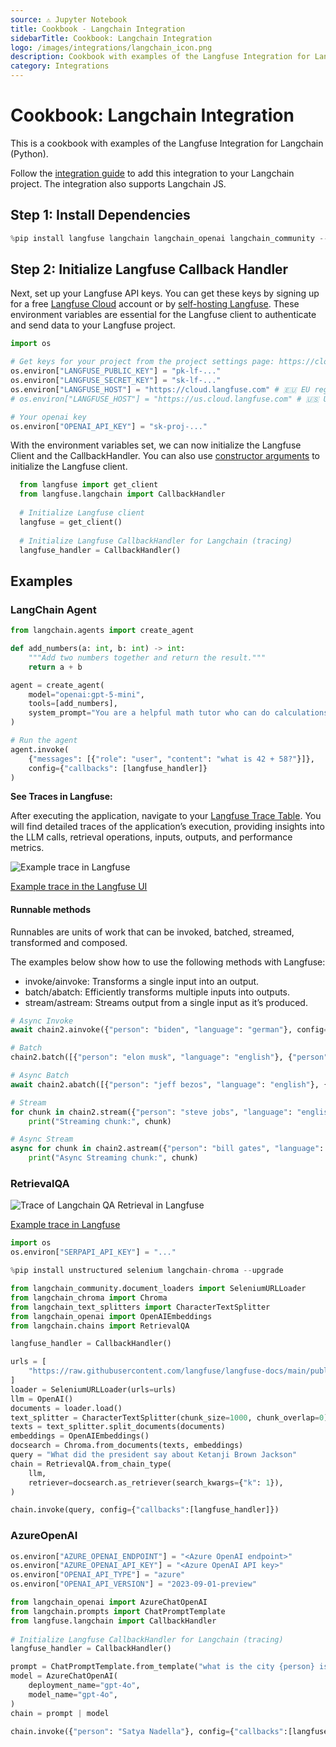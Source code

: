 ```yaml
---
source: ⚠️ Jupyter Notebook
title: Cookbook - Langchain Integration
sidebarTitle: Cookbook: Langchain Integration
logo: /images/integrations/langchain_icon.png
description: Cookbook with examples of the Langfuse Integration for Langchain (Python).
category: Integrations
---
```


# Cookbook: Langchain Integration

This is a cookbook with examples of the Langfuse Integration for Langchain (Python).

Follow the [integration guide](https://langfuse.com/integrations/frameworks/langchain) to add this integration to your Langchain project. The integration also supports Langchain JS.

## Step 1: Install Dependencies


```python
%pip install langfuse langchain langchain_openai langchain_community --upgrade --q
```

## Step 2: Initialize Langfuse Callback Handler

Next, set up your Langfuse API keys. You can get these keys by signing up for a free [Langfuse Cloud](https://cloud.langfuse.com/) account or by [self-hosting Langfuse](https://langfuse.com/self-hosting). These environment variables are essential for the Langfuse client to authenticate and send data to your Langfuse project.


```python
import os

# Get keys for your project from the project settings page: https://cloud.langfuse.com
os.environ["LANGFUSE_PUBLIC_KEY"] = "pk-lf-..." 
os.environ["LANGFUSE_SECRET_KEY"] = "sk-lf-..." 
os.environ["LANGFUSE_HOST"] = "https://cloud.langfuse.com" # 🇪🇺 EU region
# os.environ["LANGFUSE_HOST"] = "https://us.cloud.langfuse.com" # 🇺🇸 US region

# Your openai key
os.environ["OPENAI_API_KEY"] = "sk-proj-..."
```

With the environment variables set, we can now initialize the Langfuse Client and the CallbackHandler. You can also use [constructor arguments](/docs/sdk/python/setup#initialize-client) to initialize the Langfuse client.


```python
  from langfuse import get_client
  from langfuse.langchain import CallbackHandler
 
  # Initialize Langfuse client
  langfuse = get_client()
 
  # Initialize Langfuse CallbackHandler for Langchain (tracing)
  langfuse_handler = CallbackHandler()
```

## Examples

### LangChain Agent


```python
from langchain.agents import create_agent

def add_numbers(a: int, b: int) -> int:
    """Add two numbers together and return the result."""
    return a + b

agent = create_agent(
    model="openai:gpt-5-mini",
    tools=[add_numbers],
    system_prompt="You are a helpful math tutor who can do calculations using the provided tools.",
)

# Run the agent
agent.invoke(
    {"messages": [{"role": "user", "content": "what is 42 + 58?"}]},
    config={"callbacks": [langfuse_handler]}
)
```

**See Traces in Langfuse:**

After executing the application, navigate to your [Langfuse Trace Table](https://cloud.langfuse.com/). You will find detailed traces of the application’s execution, providing insights into the LLM calls, retrieval operations, inputs, outputs, and performance metrics.

![Example trace in Langfuse](https://langfuse.com/images/cookbook/integration-langchain/langchain-example-trace.png)

[Example trace in the Langfuse UI](https://cloud.langfuse.com/project/cloramnkj0002jz088vzn1ja4/traces/f409d99f1204374f3c12a1b44441f21e?timestamp=2025-10-21T14%3A01%3A18.661Z)

#### Runnable methods

Runnables are units of work that can be invoked, batched, streamed, transformed and composed.

The examples below show how to use the following methods with Langfuse:

- invoke/ainvoke: Transforms a single input into an output.
- batch/abatch: Efficiently transforms multiple inputs into outputs.
- stream/astream: Streams output from a single input as it’s produced.


```python
# Async Invoke
await chain2.ainvoke({"person": "biden", "language": "german"}, config={"callbacks":[langfuse_handler]})

# Batch
chain2.batch([{"person": "elon musk", "language": "english"}, {"person": "mark zuckerberg", "language": "english"}], config={"callbacks":[langfuse_handler]})

# Async Batch
await chain2.abatch([{"person": "jeff bezos", "language": "english"}, {"person": "tim cook", "language": "english"}], config={"callbacks":[langfuse_handler]})

# Stream
for chunk in chain2.stream({"person": "steve jobs", "language": "english"}, config={"callbacks":[langfuse_handler]}):
    print("Streaming chunk:", chunk)

# Async Stream
async for chunk in chain2.astream({"person": "bill gates", "language": "english"}, config={"callbacks":[langfuse_handler]}):
    print("Async Streaming chunk:", chunk)

```

### RetrievalQA

![Trace of Langchain QA Retrieval in Langfuse](https://langfuse.com/images/cookbook/integration_langchain/langchain_qa_retrieval.png)

[Example trace in Langfuse](https://cloud.langfuse.com/project/cloramnkj0002jz088vzn1ja4/traces/84e1ac07dedbce3b2a236b6ece6950d9?timestamp=2025-06-11T09:29:10.248Z&display=details)


```python
import os
os.environ["SERPAPI_API_KEY"] = "..."
```


```python
%pip install unstructured selenium langchain-chroma --upgrade
```


```python
from langchain_community.document_loaders import SeleniumURLLoader
from langchain_chroma import Chroma
from langchain_text_splitters import CharacterTextSplitter
from langchain_openai import OpenAIEmbeddings
from langchain.chains import RetrievalQA

langfuse_handler = CallbackHandler()

urls = [
    "https://raw.githubusercontent.com/langfuse/langfuse-docs/main/public/state_of_the_union.txt",
]
loader = SeleniumURLLoader(urls=urls)
llm = OpenAI()
documents = loader.load()
text_splitter = CharacterTextSplitter(chunk_size=1000, chunk_overlap=0)
texts = text_splitter.split_documents(documents)
embeddings = OpenAIEmbeddings()
docsearch = Chroma.from_documents(texts, embeddings)
query = "What did the president say about Ketanji Brown Jackson"
chain = RetrievalQA.from_chain_type(
    llm,
    retriever=docsearch.as_retriever(search_kwargs={"k": 1}),
)

chain.invoke(query, config={"callbacks":[langfuse_handler]})
```

### AzureOpenAI


```python
os.environ["AZURE_OPENAI_ENDPOINT"] = "<Azure OpenAI endpoint>"
os.environ["AZURE_OPENAI_API_KEY"] = "<Azure OpenAI API key>"
os.environ["OPENAI_API_TYPE"] = "azure"
os.environ["OPENAI_API_VERSION"] = "2023-09-01-preview"
```


```python
from langchain_openai import AzureChatOpenAI
from langchain.prompts import ChatPromptTemplate
from langfuse.langchain import CallbackHandler
 
# Initialize Langfuse CallbackHandler for Langchain (tracing)
langfuse_handler = CallbackHandler()

prompt = ChatPromptTemplate.from_template("what is the city {person} is from?")
model = AzureChatOpenAI(
    deployment_name="gpt-4o",
    model_name="gpt-4o",
)
chain = prompt | model

chain.invoke({"person": "Satya Nadella"}, config={"callbacks":[langfuse_handler]})
```

